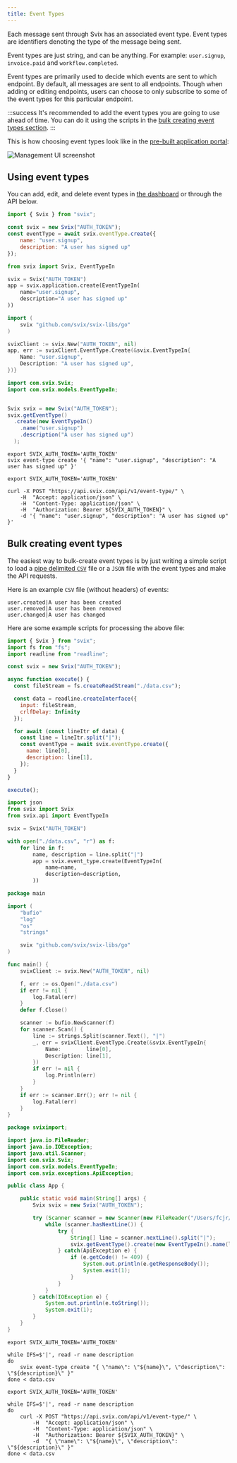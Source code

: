 ```yaml
---
title: Event Types
---
```



Each message sent through Svix has an associated event type.
Event types are identifiers denoting the type of the message being sent.

Event types are just string, and can be anything. For example: `user.signup`, `invoice.paid` and `workflow.completed`.

Event types are primarily used to decide which events are sent to which endpoint. By default, all messages are sent to all endpoints. Though when adding or editing endpoints, users can choose to only subscribe to some of the event types for this particular endpoint.

:::success
It's recommended to add the event types you are going to use ahead of time. You can do it using the scripts in the [bulk creating event types section](#bulk-creating-event-types).
:::

This is how choosing event types look like in the [pre-built application portal](management-ui.mdx):

![Management UI screenshot](./img/event-types-ui.png)

## Using event types

You can add, edit, and delete event types in [the dashboard](https://dashboard.svix.com) or through the API below.


<CodeTabs>
<TabItem value="js">

```js
import { Svix } from "svix";

const svix = new Svix("AUTH_TOKEN");
const eventType = await svix.eventType.create({
    name: "user.signup",
    description: "A user has signed up"
});
```

</TabItem>
<TabItem value="py">

```python
from svix import Svix, EventTypeIn

svix = Svix("AUTH_TOKEN")
app = svix.application.create(EventTypeIn(
    name="user.signup",
    description="A user has signed up"
))
```

</TabItem>
<TabItem value="go">

```go
import (
	svix "github.com/svix/svix-libs/go"
)

svixClient := svix.New("AUTH_TOKEN", nil)
app, err := svixClient.EventType.Create(&svix.EventTypeIn{
    Name: "user.signup",
    Description: "A user has signed up",
})}
```

</TabItem>
<TabItem value="java">

```java
import com.svix.Svix;
import com.svix.models.EventTypeIn;


Svix svix = new Svix("AUTH_TOKEN");
svix.getEventType()
  .create(new EventTypeIn()
    .name("user.signup")
    .description("A user has signed up")
  );
```

</TabItem>
<TabItem value="cli">

```shell
export SVIX_AUTH_TOKEN='AUTH_TOKEN'
svix event-type create '{ "name": "user.signup", "description": "A user has signed up" }'
```

</TabItem>
<TabItem value="curl">

```shell
export SVIX_AUTH_TOKEN='AUTH_TOKEN'

curl -X POST "https://api.svix.com/api/v1/event-type/" \
    -H  "Accept: application/json" \
    -H  "Content-Type: application/json" \
    -H  "Authorization: Bearer ${SVIX_AUTH_TOKEN}" \
    -d '{ "name": "user.signup", "description": "A user has signed up" }'
```

</TabItem>
</CodeTabs>


## Bulk creating event types

The easiest way to bulk-create event types is by just writing a simple script to load a [pipe delimited `CSV`](https://en.wikipedia.org/wiki/Comma-separated_values) file or a `JSON` file with the event types and make the API requests.

Here is an example `CSV` file (without headers) of events:

```csv
user.created|A user has been created
user.removed|A user has been removed
user.changed|A user has changed
```

Here are some example scripts for processing the above file:

<CodeTabs>
<TabItem value="js">

```js
import { Svix } from "svix";
import fs from "fs";
import readline from "readline";

const svix = new Svix("AUTH_TOKEN");

async function execute() {
  const fileStream = fs.createReadStream("./data.csv");

  const data = readline.createInterface({
    input: fileStream,
    crlfDelay: Infinity
  });

  for await (const lineItr of data) {
    const line = lineItr.split("|");
    const eventType = await svix.eventType.create({
      name: line[0],
      description: line[1],
    });
  }
}

execute();
```

</TabItem>
<TabItem value="py">

```python
import json
from svix import Svix
from svix.api import EventTypeIn

svix = Svix("AUTH_TOKEN")

with open("./data.csv", "r") as f:
    for line in f:
        name, description = line.split("|")
        app = svix.event_type.create(EventTypeIn(
            name=name,
            description=description,
        ))
```

</TabItem>
<TabItem value="go">

```go
package main

import (
	"bufio"
	"log"
	"os"
	"strings"

	svix "github.com/svix/svix-libs/go"
)

func main() {
	svixClient := svix.New("AUTH_TOKEN", nil)

	f, err := os.Open("./data.csv")
	if err != nil {
		log.Fatal(err)
	}
	defer f.Close()

	scanner := bufio.NewScanner(f)
	for scanner.Scan() {
		line := strings.Split(scanner.Text(), "|")
		_, err = svixClient.EventType.Create(&svix.EventTypeIn{
			Name:        line[0],
			Description: line[1],
		})
		if err != nil {
			log.Println(err)
		}
	}
	if err := scanner.Err(); err != nil {
		log.Fatal(err)
	}
}
```

</TabItem>
<TabItem value="java">


```java
package sviximport;

import java.io.FileReader;
import java.io.IOException;
import java.util.Scanner;
import com.svix.Svix;
import com.svix.models.EventTypeIn;
import com.svix.exceptions.ApiException;

public class App {

    public static void main(String[] args) {
        Svix svix = new Svix("AUTH_TOKEN");

        try (Scanner scanner = new Scanner(new FileReader("/Users/fcjr/Desktop/import/data.csv"));) {
            while (scanner.hasNextLine()) {
                try {
                    String[] line = scanner.nextLine().split("|");
                    svix.getEventType().create(new EventTypeIn().name(line[0]).description(line[1]));
                } catch(ApiException e) {
                    if (e.getCode() != 409) {
                        System.out.println(e.getResponseBody());
                        System.exit(1);
                    }
                }
            }
        } catch(IOException e) {
            System.out.println(e.toString());
            System.exit(1);
        }
    }
}
```

</TabItem>
<TabItem value="cli">

```shell
export SVIX_AUTH_TOKEN='AUTH_TOKEN'

while IFS=$'|', read -r name description
do
    svix event-type create "{ \"name\": \"${name}\", \"description\": \"${description}\" }"
done < data.csv
```

</TabItem>
<TabItem value="curl">

```shell
export SVIX_AUTH_TOKEN='AUTH_TOKEN'

while IFS=$'|', read -r name description
do
    curl -X POST "https://api.svix.com/api/v1/event-type/" \
        -H  "Accept: application/json" \
        -H  "Content-Type: application/json" \
        -H  "Authorization: Bearer ${SVIX_AUTH_TOKEN}" \
        -d  "{ \"name\": \"${name}\", \"description\": \"${description}\" }"
done < data.csv
```

</TabItem>
</CodeTabs>
